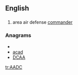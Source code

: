 ==English==

==={{initialism}}===
{{en-initialism}}

# {{military}} area air defense [[commander]]


===Anagrams===
* {{alphagram|[[AACD#English|AACD]]}} 
* [[acad#English|acad]]
* [[DCAA#English|DCAA]]


[[tr:AADC]]
